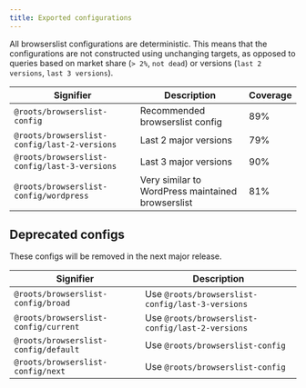 ```yaml
---
title: Exported configurations
---
```


All browserslist configurations are deterministic. This means that the configurations are not constructed using unchanging targets, as opposed to queries based on market share (`> 2%`, `not dead`) or versions (`last 2 versions`, `last 3 versions`).

| Signifier                                    | Description                                       | Coverage |
| -------------------------------------------- | ------------------------------------------------- | -------- |
| `@roots/browserslist-config`                 | Recommended browserslist config                   | 89%      |
| `@roots/browserslist-config/last-2-versions` | Last 2 major versions                             | 79%      |
| `@roots/browserslist-config/last-3-versions` | Last 3 major versions                             | 90%      |
| `@roots/browserslist-config/wordpress`       | Very similar to WordPress maintained browserslist | 81%      |

## Deprecated configs

These configs will be removed in the next major release.

| Signifier                            | Description                                      |
| ------------------------------------ | ------------------------------------------------ |
| `@roots/browserslist-config/broad`   | Use `@roots/browserslist-config/last-3-versions` |
| `@roots/browserslist-config/current` | Use `@roots/browserslist-config/last-2-versions` |
| `@roots/browserslist-config/default` | Use `@roots/browserslist-config`                 |
| `@roots/browserslist-config/next`    | Use `@roots/browserslist-config`                 |
